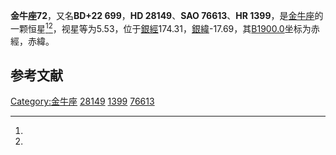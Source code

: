 {{Starbox begin
| name = 金牛座72
}}
{{Starbox observe
| epoch = [[J2000.0|J2000.0]]
| constell = [[金牛座|金牛座]]<ref name=SIMBAD>{{cite web
 | url=http://simbad.u-strasbg.fr/simbad/sim-id?Ident=HR+1399
 | title =Pulsating variable Star
 | publisher=Centre de Données astronomiques de Strasbourg
 | work=SIMBAD
 | accessdate=2012-07-13}}</ref><ref name=DATA>{{cite web
 | url=http://vizier.u-strasbg.fr/viz-bin/VizieR-5?-out.add=.&-source=5050&-corr=PK=HR&-out.max=9999&HR=1399
 | title=VizieR Detailed Page
 | accessdate=2012-07-13
 | archive-date=2016-03-05
 | archive-url=https://web.archive.org/web/20160305052824/http://vizier.u-strasbg.fr/viz-bin/VizieR-5?-out.add=.&-source=5050&-corr=PK=HR&-out.max=9999&HR=1399
 | dead-url=no
 }}</ref>
| 星官 = 
| ra = {{RA|4|27|17.5}}<ref name=SIMBAD /><ref name=DATA />
| dec = {{DEC|+22|59|47}}<ref name=SIMBAD /><ref name=DATA />
| appmag_v = 5.53<ref name=SIMBAD /><ref name=DATA />
}}
{{Starbox character
| class = B7V<ref name=SIMBAD /><ref name=DATA />
| b-v = -0.1<ref name=SIMBAD /><ref name=DATA />
| u-b = -0.48<ref name=SIMBAD /><ref name=DATA />
| r-i = <ref name=SIMBAD /><ref name=DATA />
| variable = 
}}
{{Starbox astrometry
| radial_v = -0.48
| prop_mo_ra = 5
| parallax = 
| p_error = 
}}
{{Starbox catalog
| names =BD+22 699，[[SAO星表|SAO]] 76613，[[HD星表|HD]] 28149，[[HR星表|HR]] 1399}}
{{Starbox reference |Simbad=HR+1399}}
{{Starbox end}}

'''金牛座72'''，又名'''BD+22 699'''，'''HD 28149'''、'''SAO 76613'''、'''HR 1399'''，是[[金牛座|金牛座]]的一颗恒星<ref name=SIMBAD /><ref name=DATA />，视星等为5.53，位于[[銀道座標系|銀經]]174.31，[[銀道座標系|銀緯]]-17.69，其[[B1900.0|B1900.0]]坐标为赤經{{RA|4|21|18.5}}，赤緯{{DEC|+22|-17.69|15}}。

== 参考文献 ==
{{reflist}}

{{star-stub}}

{{金牛座恒星}}
{{星官|天街|2|4}}
[[Category:金牛座|Category:金牛座]]
[[Category:HD和HDE天體|28149]]
[[Category:HR天體|1399]]
[[Category:SAO天體|76613]]